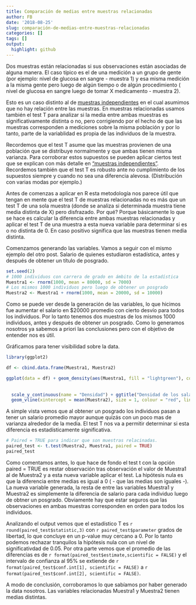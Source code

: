 ```yaml
---
title: Comparación de medias entre muestras relacionadas
author: FB
date: '2018-08-25'
slug: comparación-de-medias-entre-muestras-relacionadas
categories: []
tags: []
output:
  highlight: github
---
```



Dos muestras están relacionadas si sus observaciones están asociadas de alguna manera. El caso típico es el de una medición a un grupo de gente (por ejemplo: nivel de glucosa en sangre - muestra 1) y  esa misma medición a la misma gente pero luego de algún tiempo o de algún procedimiento ( nivel de glucosa en sangre luego de tomar X medicamento - muestra 2).

Esto es un caso distinto al de [muestras independientes](https://fbstatsblog.wordpress.com/2017/10/17/comparacion-de-medias-entre-muestras-independientes/) en el cual asumimos que no hay relación entre las muestras. En muestras relacionadas usamos también el test T para analizar si la media entre ambas muestras es significativamente distinta o no, pero corrigiendo por el hecho de que las muestras corresponden a mediciones sobre la misma población y por lo tanto, parte de la variablidad es propia de las individuos de la muestra.

Recordemos que el test T asume que las muestras provienen de una población que se distribuye normalmente y que ambas tienen misma varianza. Para corroborar estos supuestos se pueden aplicar ciertos test que se explican con más detalle en ["muestras independientes"](https://fbstatsblog.wordpress.com/2017/10/17/comparacion-de-medias-entre-muestras-independientes/). Recordemos también que el test T es robusto ante no cumplimiento de los supuestos siempre y cuando no sea una diferencia alevosa. (Distribución con varias modas por ejemplo.)

Antes de comenzas a aplicar en R esta metodología nos parece útil que tengan en mente que el test T de muestras relacionadas no es más que un test T de una sola muestra (donde se analiza si determinada muestra tiene media distinta de X) pero disfrazado. Por qué? 
Porque básicamente lo que se hace es calcular la diferencia entre ambas muestras relacionadas y aplicar el test T de una muestra a esta nueva variable para determinar si es o no distinta de 0. En caso positivo significa que las muestras tienen media distinta.

Comenzamos generando las variables.
Vamos a seguir con el mismo ejemplo del otro post. Salario de quienes estudiaron estadística, antes y después de obtener un título de posgrado.
```r
set.seed(2)
# 1000 individuos con carrera de grado en ámbito de la estadística
Muestra1 <- rnorm(1000, mean = 80000, sd = 7000)
# Los mismos 1000 individuos pero luego de obtener un posgrado
Muestra2 <- Muestra1 + rnorm(1000, mean = 20000, sd = 10000)
```

Como se puede ver desde la generación de las variables, lo que hicimos fue aumentar el salario en $20000 promedio con cierto desvío para todos los individuos. Por lo tanto tenemos dos muestras de los mismos 1000 individuos, antes y después de obtener un posgrado. Como lo generamos nosotros ya sabemos a priori las conclusiones pero con el objetivo de entender nos es útil.

Gráficamos para tener visibilidad sobre la data.

```r
library(ggplot2) 

df <- cbind.data.frame(Muestra1, Muestra2)

ggplot(data = df) + geom_density(aes(Muestra1, fill = "lightgreen"), colour = "black", alpha = 0.5, size = 0.8) + geom_density(aes(Muestra2,fill = "lightblue"), colour = "black",  alpha = 0.5, size = 0.8) + scale_x_continuous(name = "Salario Anual",
                                                                                                   breaks = seq(50000,150000,10000),
                                                                                                   limits = c(50000,150000)) +
  scale_y_continuous(name = "Densidad") + ggtitle("Densidad de los salarios") + geom_vline(xintercept = mean(Muestra1), size = 1, colour = "red", linetype = "dashed") +
  geom_vline(xintercept = mean(Muestra2), size = 1, colour = "red", linetype = "dashed", ) + theme_classic() + scale_fill_identity(name ="Densities", guide = "legend", labels = c("Con Posgrado","Sin Posgrado"))


```

A simple vista vemos que al obtener un posgrado los individuos pasan a tener un salario promedio mayor aunque quizás con un poco mas de varianza alrededor de la media.
El test T nos va a permitir determinar si esta diferencia es estadísticamente significativa.

```r
# Paired = TRUE para indicar que son muestras relacinadas.
paired_test <- t.test(Muestra2, Muestra1, paired = TRUE)
paired_test
```


Como comentamos antes, lo que hace de fondo el test t con la opción paired = TRUE es restar observación tras observación el valor de Muestra1 al de Muestra2 y a esta nueva variable aplicar el test. La hipótesis nula es que la diferencia entre medias es igual a 0 ( - que las medias son iguales -). La nueva variable generada, la resta de entre las variables Muestra1 y Muestra2 es simplemente la diferencia de salario para cada individuo luego de obtner un posgrado. Obviamente hay que estar seguros que las observaciones en ambas muestras corresponden en orden para todos los individuos.

Analizando el output vemos que el estadístico T es `r round(paired_test$statistic,3)` con `r paired_test$parameter` grados de libertad, lo que concluye en un p-value muy cercano a 0.
Por lo tanto podemos rechazar tranquilos la hipótesis nula con un nivel de significativdad de 0.05.
Por otra parte vemos que el promedio de las diferencias es de `r format(paired_test$estimate,scientific = FALSE)` y el intervalo de confianza al 95% se extiende de `r format(paired_test$conf.int[1], scientific = FALSE)` a `r format(paired_test$conf.int[2], scientific = FALSE)`.

A modo de conclusión, corroboramos lo que sabíamos por haber generado la data nosotros. Las variables relacionadas Muestra1 y Muestra2 tienen medias distintas. 

